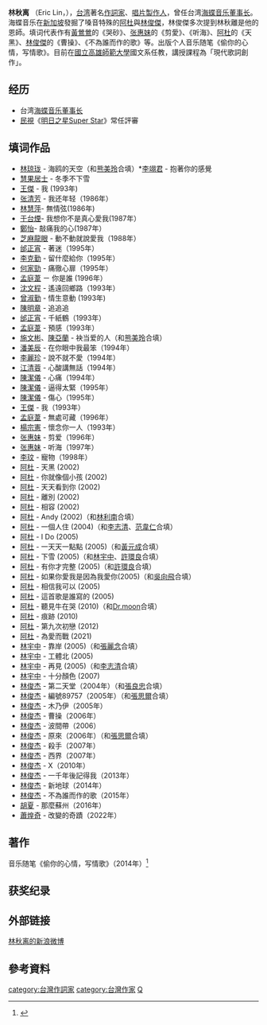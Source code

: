 
{{Expand|time=2015-04-03}}
{{藝人
| 姓名 = 林秋离
| 類型 = 填詞人
| 英文名 = Eric Lin
| 出生日期 = {{birth_date_and _age|1960|8|21}}
| 出生地點 = {{TWN}}
| 國籍 = {{ROC}}
| 宗教信仰 = 
| 配偶 = [[熊美玲|熊美玲]]
| 音樂類型 = [[華語流行音樂|華語流行音樂]]
| 職業 = [[填詞人|填詞人]]、[[作家|作家]]
| 樂器 =
| 活躍年代 = 1985年至今
| 唱片公司 = 
| 經紀公司 =
| 相關團體 =
| 網站 = [https://weibo.com/ericlin2019 林秋离新浪微博]
| imdb = 
}}
'''林秋离''' （Eric Lin，{{bd|1960年|8月21日|}}），[[台湾|台湾]]著名[[作詞家|作詞家]]、[[唱片製作人|唱片製作人]]，曾任台湾[[海蝶音乐|海蝶音乐]][[董事长|董事长]]。海蝶音乐在[[新加坡|新加坡]]發掘了嗓音特殊的[[阿杜|阿杜]]與[[林俊傑|林俊傑]]，林俊傑多次提到林秋離是他的恩師。填词代表作有[[黃鶯鶯|黃鶯鶯]]的《哭砂》、[[张惠妹|张惠妹]]的《剪愛》、《听海》、[[阿杜|阿杜]]的《天黑》、[[林俊傑|林俊傑]]的《曹操》、《不為誰而作的歌》等。出版个人音乐随笔《偷你的心情，写情歌》。目前在[[國立高雄師範大學|國立高雄師範大學]]國文系任教，講授課程為「現代歌詞創作」。

==经历==

*台湾[[海蝶音乐|海蝶音乐]][[董事长|董事长]]
*[[民視|民視]]《[[明日之星Super_Star|明日之星Super Star]]》常任評審

==填词作品==
{{章節擴充}}
*[[林琼珑|林琼珑]] - 海鸥的天空（和[[熊美玲|熊美玲]]合填）*[[李翊君|李翊君]] - 抱著你的感覺
*[[慧果居士|慧果居士]] - 冬季不下雪
*[[王傑|王傑]]  - 我 (1993年)
*[[张清芳|张清芳]] - 我还年轻（1986年）
*[[林慧萍|林慧萍]]- 無情弦(1986年)
*[[于台煙|于台煙]]- 我想你不是真心愛我(1987年）
*[[鄭怡|鄭怡]]- 敲痛我的心(1987年）
*[[芝麻龍眼|芝麻龍眼]] - 動不動就說愛我（1988年）
*[[邰正宵|邰正宵]] - 著迷（1995年）
*[[李克勤|李克勤]] - 留什麼給你（1995年）
*[[何家勁|何家勁]] - 痛徹心扉（1995年）
*[[孟庭葦|孟庭葦]] ㄧ 你是誰 (1996年）
*[[沈文程|沈文程]] - 遙遠回鄉路（1993年）
*[[曾淑勤|曾淑勤]] - 情生意動 (1993年)
*[[陳明章|陳明章]] - 追追追
*[[邰正宵|邰正宵]] - 千紙鶴（1993年）
*[[孟庭葦|孟庭葦]] - 預感（1993年）
*[[施文彬|施文彬]]、[[陳亞蘭|陳亞蘭]] - 袂当爱的人（和[[熊美玲|熊美玲]]合填）
*[[潘美辰|潘美辰]] - 在你眼中我最笨（1994年）
*[[李麗珍|李麗珍]] - 說不就不愛（1994年）
*[[江清蓉|江清蓉]] - 心酸講無話（1994年）
*[[陳潔儀_(新加坡)|陳潔儀]] - 心痛（1994年）
*[[陳潔儀_(新加坡)|陳潔儀]] - 逼得太緊（1995年）
*[[陳潔儀_(新加坡)|陳潔儀]] - 傷心（1995年）
*[[王傑_(歌手)|王傑]] - 我（1993年）
*[[孟庭葦|孟庭葦]] - 無處可藏（1996年）
*[[楊宗憲|楊宗憲]] - 懷念你一人（1993年）
*[[张惠妹|张惠妹]] - 剪爱（1996年）
*[[张惠妹|张惠妹]] - 听海（1997年）
*[[李玟|李玟]] - 寵物（1998年）
*[[阿杜|阿杜]] - 天黑 (2002)
*[[阿杜|阿杜]] - 你就像個小孩 (2002)
*[[阿杜|阿杜]] - 天天看到你 (2002)
*[[阿杜|阿杜]] - 離別 (2002)
*[[阿杜|阿杜]] - 相容 (2002)
*[[阿杜|阿杜]] - Andy (2002)（和[[林利南|林利南]]合填）
*[[阿杜|阿杜]] - 一個人住 (2004)（和[[李志清|李志清]]、[[范韋仁|范韋仁]]合填）
*[[阿杜|阿杜]] - I Do (2005)
*[[阿杜|阿杜]] - 一天天一點點 (2005)（和[[黃元成|黃元成]]合填）
*[[阿杜|阿杜]] - 下雪 (2005)（和[[林宇中|林宇中]]、[[許環良|許環良]]合填）
*[[阿杜|阿杜]] - 有你才完整 (2005)（和[[許環良|許環良]]合填）
*[[阿杜|阿杜]] - 如果你愛我是因為我愛你(2005)（和[[吳向飛|吳向飛]]合填）
*[[阿杜|阿杜]] - 相信我可以 (2005)
*[[阿杜|阿杜]] - 這首歌是誰寫的 (2005)
*[[阿杜|阿杜]] - 聽見牛在哭 (2010)（和[[Dr.moon|Dr.moon]]合填）
*[[阿杜|阿杜]] - 痕跡 (2010)
*[[阿杜|阿杜]] - 第九次初戀 (2012)
*[[阿杜|阿杜]] - 為愛而戰 (2021)
*[[林宇中|林宇中]] - 靠岸 (2005)（和[[張麗念|張麗念]]合填）
*[[林宇中|林宇中]] - 工體北 (2005)
*[[林宇中|林宇中]] - 再見 (2005)（和[[李志清|李志清]]合填）
*[[林宇中|林宇中]] - 十分顏色 (2007)
*[[林俊杰|林俊杰]] - 第二天堂（2004年）（和[[張良忠|張良忠]]合填）
*[[林俊杰|林俊杰]] - 編號89757（2005年）（和[[張思爾|張思爾]]合填）
*[[林俊杰|林俊杰]] - 木乃伊（2005年）
*[[林俊杰|林俊杰]] - 曹操（2006年）
*[[林俊杰|林俊杰]] - 波間帶（2006）
*[[林俊杰|林俊杰]] - 原來（2006年）（和[[張思爾|張思爾]]合填）
*[[林俊杰|林俊杰]] - 殺手（2007年）
*[[林俊杰|林俊杰]] - 西界（2007年）
*[[林俊杰|林俊杰]] - X（2010年）
*[[林俊杰|林俊杰]] - 一千年後記得我（2013年）
*[[林俊杰|林俊杰]] - 新地球（2014年）
*[[林俊杰|林俊杰]] - 不為誰而作的歌（2015年）
*[[胡夏|胡夏]] - 那麼蘇州（2016年）
*[[蕭煌奇|蕭煌奇]] - 改變的奇蹟（2022年）

==著作==
音乐随笔《偷你的心情，写情歌》（2014年）<ref>{{cite web|url=https://livehouse.in/channel/suncolor|title=三采文化_suncolor|publisher=[[LIVEhouse.in|LIVEhouse.in]]|accessdate=2014-10-02|archive-date=2019-06-08|archive-url=https://web.archive.org/web/20190608084554/https://livehouse.in/channel/suncolor|dead-url=no}}</ref>

==获奖纪录==
{{章節擴充}}
==外部链接==
[https://weibo.com/ericlin2019 林秋离的新浪微博]

==參考資料==
{{reflist}}

{{金曲獎最佳作詞人獎}}

{{DEFAULTSORT:Lin林}}
[[category:台灣作詞家|category:台灣作詞家]]
[[category:台灣作家|category:台灣作家]]
[[category:林姓|Q]]
